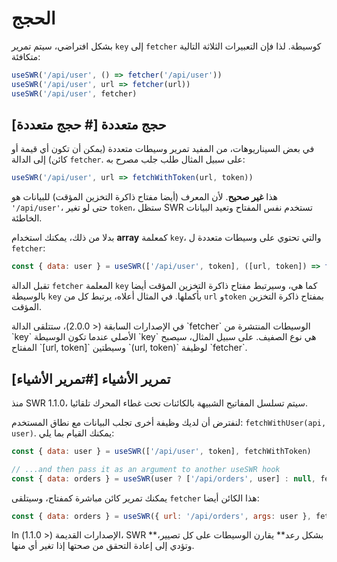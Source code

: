 # الحجج 

 بشكل افتراضي، سيتم تمرير `key` إلى `fetcher` كوسيطة. لذا فإن التعبيرات الثلاثة التالية متكافئة:

```js
useSWR('/api/user', () => fetcher('/api/user'))
useSWR('/api/user', url => fetcher(url))
useSWR('/api/user', fetcher)
```

## حجج متعددة [# حجج متعددة] 

 في بعض السيناريوهات، من المفيد تمرير وسيطات متعددة (يمكن أن تكون أي قيمة أو كائن) إلى الدالة `fetcher`. 
 على سبيل المثال طلب جلب مصرح به:


```js
useSWR('/api/user', url => fetchWithToken(url, token))
```

هذا **غير صحيح**. لأن المعرف (أيضا مفتاح ذاكرة التخزين المؤقت) للبيانات هو `'/api/user'`، 
حتى لو تغير `token`، ستظل SWR تستخدم نفس المفتاح وتعيد البيانات الخاطئة. 
 
بدلا من ذلك، يمكنك استخدام **array** كمعلمة `key`، والتي تحتوي على وسيطات متعددة ل `fetcher`:

```js
const { data: user } = useSWR(['/api/user', token], ([url, token]) => fetchWithToken(url, token))
```

تقبل الدالة `fetcher` المعلمة `key` كما هي، وسيرتبط مفتاح ذاكرة التخزين المؤقت أيضا بالوسيطة `key` بأكملها. في المثال أعلاه، يرتبط كل من `url` و`token` بمفتاح ذاكرة التخزين المؤقت.

<Callout emoji="⚠️">
  في الإصدارات السابقة (< 2.0.0)، ستتلقى الدالة `fetcher` الوسيطات المنتشرة من `key` الأصلي عندما تكون الوسيطة `key` هي نوع الصفيف. على سبيل المثال، سيصبح المفتاح `[url, token]` وسيطتين `(url, token)` لوظيفة `fetcher`.
</Callout>


## تمرير الأشياء [#تمرير الأشياء]


<Callout>
  منذ SWR 1.1.0، سيتم تسلسل المفاتيح الشبيهة بالكائنات تحت غطاء المحرك تلقائيا. 
</Callout>
  
لنفترض أن لديك وظيفة أخرى تجلب البيانات مع نطاق المستخدم: `fetchWithUser(api, user)`. يمكنك القيام بما يلي:

```js
const { data: user } = useSWR(['/api/user', token], fetchWithToken)

// ...and then pass it as an argument to another useSWR hook
const { data: orders } = useSWR(user ? ['/api/orders', user] : null, fetchWithUser)
```

يمكنك تمرير كائن مباشرة كمفتاح، وسيتلقى `fetcher` هذا الكائن أيضا:

```js
const { data: orders } = useSWR({ url: '/api/orders', args: user }, fetcher)
```

<Callout emoji="⚠️">
  In الإصدارات القديمة (< 1.1.0)، SWR **بشكل رعد** يقارن الوسيطات على كل تصيير، وتؤدي إلى إعادة التحقق من صحتها إذا تغير أي منها.
</Callout>
